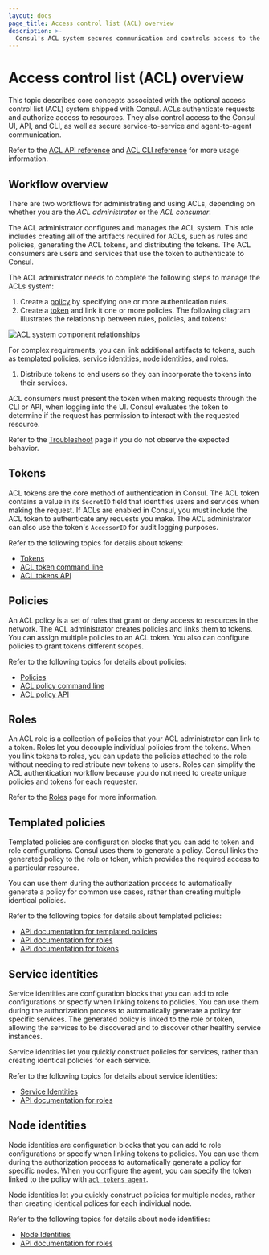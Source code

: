 ```yaml
---
layout: docs
page_title: Access control list (ACL) overview
description: >-
  Consul's ACL system secures communication and controls access to the API, CLI, and UI. Learn about ACL components and how they interact to authenticate requests and authorize access for your network.
---
```


# Access control list (ACL) overview

This topic describes core concepts associated with the optional access control list (ACL) system shipped with Consul. ACLs authenticate requests and authorize access to resources. They also control access to the Consul UI, API, and CLI, as well as secure service-to-service and agent-to-agent communication.

Refer to the [ACL API reference](/consul/api-docs/acl) and [ACL CLI reference](/consul/commands/acl) for more usage information.

## Workflow overview

There are two workflows for administrating and using ACLs, depending on whether you are the _ACL administrator_ or the _ACL consumer_.

The ACL administrator configures and manages the ACL system. This role includes creating all of the artifacts required for ACLs, such as rules and policies, generating the ACL tokens, and distributing the tokens. The ACL consumers are users and services that use the token to authenticate to Consul.

The ACL administrator needs to complete the following steps to manage the ACLs system:

1. Create a [policy](#policies) by specifying one or more authentication rules.
1. Create a [token](#tokens) and link it one or more policies. The following diagram illustrates the relationship between rules, policies, and tokens:

  ![ACL system component relationships](/img/acl-token-policy-rule-relationship.png)

  For complex requirements, you can link additional artifacts to tokens, such as [templated policies](#templated-policies), [service identities](#service-identities), [node identities](#node-identities), and [roles](#roles).

1. Distribute tokens to end users so they can incorporate the tokens into their services.

ACL consumers must present the token when making requests through the CLI or API, when logging into the UI. Consul evaluates the token to determine if the request has permission to interact with the requested resource.

Refer to the [Troubleshoot](#troubleshooting) page if you do not observe the expected behavior.

## Tokens

ACL tokens are the core method of authentication in Consul. The ACL token contains a value in its `SecretID` field that identifies users and services when making the request. If ACLs are enabled in Consul, you must include the ACL token to authenticate any requests you make. The ACL administrator can also use the token's `AccessorID` for audit logging purposes.

Refer to the following topics for details about tokens:

- [Tokens](/consul/docs/secure/acl/token)
- [ACL token command line](/consul/commands/acl/token)
- [ACL tokens API](/consul/api-docs/acl/tokens)

## Policies

An ACL policy is a set of rules that grant or deny access to resources in the network. The ACL administrator creates policies and links them to tokens. You can assign multiple policies to an ACL token. You also can configure policies to grant tokens different scopes.

Refer to the following topics for details about policies:

- [Policies](/consul/docs/secure/acl/policy)
- [ACL policy command line](/consul/commands/acl/policy)
- [ACL policy API](/consul/api-docs/acl/policies)

## Roles

An ACL role is a collection of policies that your ACL administrator can link to a token. Roles let you decouple individual policies from the tokens. When you link tokens to roles, you can update the policies attached to the role without needing to redistribute new tokens to users. Roles can simplify the ACL authentication workflow because you do not need to create unique policies and tokens for each requester.

Refer to the [Roles](/consul/docs/secure/acl/role) page for more information.

## Templated policies

Templated policies are configuration blocks that you can add to token and role configurations. Consul uses them to generate a policy. Consul links the generated policy to the role or token, which provides the required access to a particular resource.

You can use them during the authorization process to automatically generate a policy for common use cases, rather than creating multiple identical policies.

Refer to the following topics for details about templated policies:

- [API documentation for templated policies](/consul/api-docs/acl/templated-policies)
- [API documentation for roles](/consul/api-docs/acl/roles#sample-payload)
- [API documentation for tokens](/consul/api-docs/acl/tokens#sample-payload)

## Service identities

Service identities are configuration blocks that you can add to role configurations or specify when linking tokens to policies. You can use them during the authorization process to automatically generate a policy for specific services. The generated policy is linked to the role or token, allowing the services to be discovered and to discover other healthy service instances.

Service identities let you quickly construct policies for services, rather than creating identical policies for each service.

Refer to the following topics for details about service identities:

- [Service Identities](/consul/docs/reference/acl/rule#service-identities)
- [API documentation for roles](/consul/api-docs/acl/roles#sample-payload)

## Node identities

Node identities are configuration blocks that you can add to role configurations or specify when linking tokens to policies. You can use them during the authorization process to automatically generate a policy for specific nodes. When you configure the agent, you can specify the token linked to the policy with [`acl_tokens_agent`](/consul/docs/reference/agent#acl_tokens_agent).

Node identities let you quickly construct policies for multiple nodes, rather than creating identical polices for each individual node.

Refer to the following topics for details about node identities:

- [Node Identities](/consul/docs/reference/acl/rule#node-identities)
- [API documentation for roles](/consul/api-docs/acl/roles#sample-payload)
